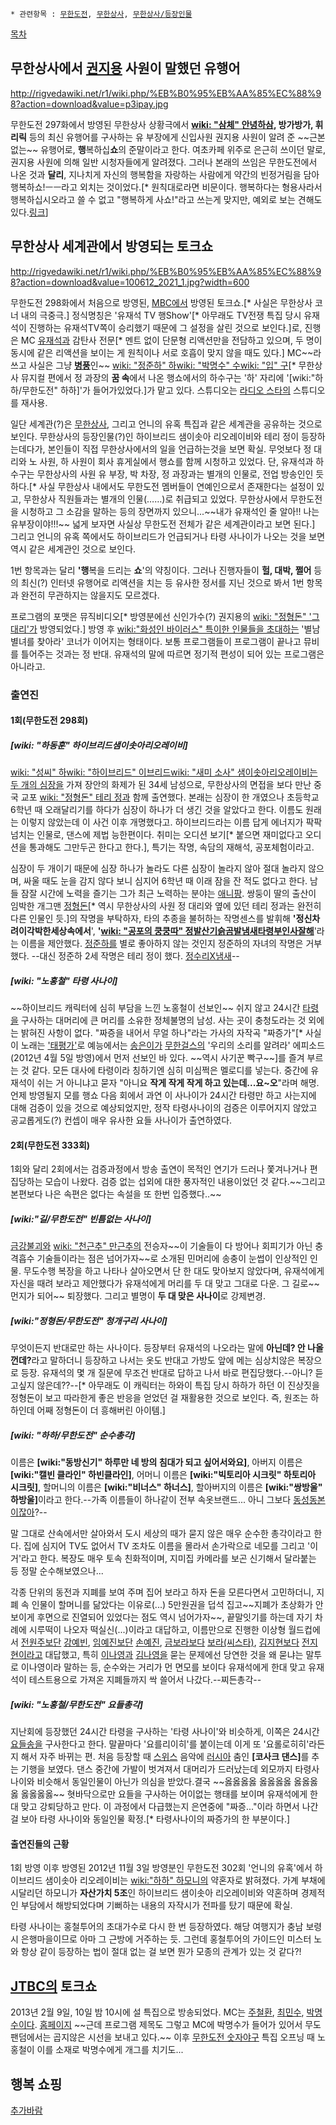  * 관련항목 : [[무한도전]], [[무한상사]], [[무한상사/등장인물]]
[[목차]]
== 무한상사에서 [[권지용]] 사원이 말했던 유행어 ==
http://rigvedawiki.net/r1/wiki.php/%EB%B0%95%EB%AA%85%EC%88%98?action=download&value=p3ipay.jpg

무한도전 297화에서 방영된 무한상사 상황극에서 '''[[wiki: "삼체" 안녕하삼]], 방가방가, 휘리릭''' 등의 최신 유행어를 구사하는 유 부장에게 신입사원 권지용 사원이 알려 준 ~~근본없는~~ 유행어로, '''행'''복하십'''쇼'''의 준말이라고 한다. 여초카페 위주로 은근히 쓰이던 말로, 권지용 사원에 의해 일반 시청자들에게 알려졌다. 그러나 본래의 쓰임은 무한도전에서 나온 것과 '''달리''', 지나치게 자신의 행복함을 자랑하는 사람에게 약간의 빈정거림을 담아 행복하쇼!ㅡㅡ라고 외치는 것이었다.[* 원칙대로라면 비문이다. 행복하다는 형용사라서 행복하십시오라고 쓸 수 없고 "행복하게 사쇼!"라고 쓰는게 맞지만, 예외로 보는 견해도 있다.[http://sgsg.hankyung.com/apps.frm/news.view?nkey=6710&c1=99&c2=15 링크]]
== 무한상사 세계관에서 방영되는 토크쇼 ==
http://rigvedawiki.net/r1/wiki.php/%EB%B0%95%EB%AA%85%EC%88%98?action=download&value=100612_2021_1.jpg?width=600

무한도전 298화에서 처음으로 방영된, [[MBC]]에서 방영된 토크쇼.[* 사실은 무한상사 코너 내의 극중극.] 정식명칭은 '유재석 TV 행Show'[* 아무래도 TV전쟁 특집 당시 유재석이 진행하는 유재석TV쪽이 승리했기 때문에 그 설정을 살린 것으로 보인다.]로, 진행은 MC [[유재석]]과 감탄사 전문[* 멘트 없이 단문형 리액션만을 전담하고 있으며, 두 명이 동시에 같은 리액션을 보이는 게 원칙이나 서로 호흡이 맞지 않을 때도 있다.] MC~~라 쓰고 사실은 그냥 '''[[병풍]]'''인~~ [[wiki: "정준하" 하]][[wiki: "박명수" 수]][[wiki: "입" 구]][* 무한상사 뮤지컬 편에서 정 과장의 '''꿈 속'''에서 나온 행쇼에서의 하수구는 '하' 자리에 '[wiki:"하하/무한도전" 하하]'가 들어가있었다.]가 맡고 있다. 스튜디오는 [[라디오 스타]]의 스튜디오를 재사용.

일단 세계관(?)은 [[무한상사]], 그리고 언니의 유혹 특집과 같은 세계관을 공유하는 것으로 보인다. 무한상사의 등장인물(?)인 하이브리드 샘이솟아 리오레이비와 테리 정이 등장하는데다가, 본인들이 직접 무한상사에서의 일을 언급하는것을 보면 확실. 무엇보다 정 대리와 노 사원, 하 사원이 회사 휴게실에서 행쇼를 함께 시청하고 있었다. 단, 유재석과 하수구는 무한상사의 사원 유 부장, 박 차장, 정 과장과는 별개의 인물로, 전업 방송인인 듯하다.[* 사실 무한상사 내에서도 무한도전 멤버들이 연예인으로서 존재한다는 설정이 있고, 무한상사 직원들과는 별개의 인물(……)로 취급되고 있었다. 무한상사에서 무한도전을 시청하고 그 소감을 말하는 등의 장면까지 있으니...~~내가 유재석인 줄 알아!! 나는 유부장이야!!!~~ 넓게 보자면 사실상 무한도전 전체가 같은 세계관이라고 보면 된다.] 그리고 언니의 유혹 쪽에서도 하이브리드가 언급되거나 타령 사나이가 나오는 것을 보면 역시 같은 세계관인 것으로 보인다.

1번 항목과는 달리 ''''행'''복을 드리는 '''쇼''''의 약칭이다. 그러나 진행자들이 '''헐, 대박, 쩔어''' 등의 최신(?) 인터넷 유행어로 리액션을 치는 등 유사한 정서를 지닌 것으로 봐서 1번 항목과 완전히 무관하지는 않을지도 모르겠다.

프로그램의 포맷은 뮤직비디오[* 방영분에선 신인가수(?) 권지용의 [[wiki: "정형돈" '그 대리']]가 방영되었다.] 방영 후 [[wiki:"화성인 바이러스" 특이한 인물들을 초대]]하는 '별남 별녀를 찾아라' 코너가 이어지는 형태이다. 보통 프로그램들이 프로그램이 끝나고 뮤비를 틀어주는 것과는 정 반대. 유재석의 말에 따르면 정기적 편성이 되어 있는 프로그램은 아니라고.
=== 출연진 ===
==== 1회(무한도전 298회) ====
{{{#!html
<iframe width="420" height="315" src="//www.youtube.com/embed/yNzt-_6zEZw" frameborder="0" allowfullscreen></iframe>
}}}
===== [wiki: "하동훈" 하이브리드샘이솟아리오레이비] =====
[[wiki: "성씨" 하]][[wiki: "하이브리드" 이브리드]][[wiki: "새미 소사" 샘이솟아]]리오레이비는 [[닥터(닥터후)|두 개의 심장]]을 가져 장안의 화제가 된 34세 남성으로, 무한상사의 면접을 보다 만난 중국 교포 [[wiki: "정형돈" 테리 정]]과 함께 출연했다. 본래는 심장이 한 개였으나 초등학교 6학년 때 오래달리기를 하다가 심장이 하나가 더 생긴 것을 알았다고 한다. 이름도 원래는 이렇지 않았는데 이 사건 이후 개명했다고. 하이브리드라는 이름 답게 에너지가 팍팍 넘치는 인물로, 댄스에 제법 능한편이다. 취미는 오디션 보기[* 붙으면 재미없다고 오디션을 통과해도 그만두곤 한다고 한다.], 특기는 작명, 속담의 재해석, 공포체험이라고.

심장이 두 개이기 때문에 심장 하나가 놀라도 다른 심장이 놀라지 않아 절대 놀라지 않으며, 싸울 때도 눈을 감지 않다 보니 심지어 6학년 때 이래 잠을 잔 적도 없다고 한다. 남들 잠잘 시간에 노력을 즐기는 그가 최근 노력하는 분야는 [[애니팡]]. 쌍둥이 딸의 출산이 임박한 개그맨 [[정형돈]][* 역시 무한상사의 사원 정 대리와 옆에 있던 테리 정과는 완전히 다른 인물인 듯.]의 작명을 부탁하자, 타의 추종을 불허하는 작명센스를 발휘해 ''''정신차려이각박한세상속에서'''', ''''[[wiki: "공포의 쿵쿵따" 정발산기슭곰발냄새타령부인사잘해]]''''라는 이름을 제안했다. [[정준하]]를 별로 좋아하지 않는 것인지 정준하의 자녀의 작명은 거부했다. --대신 정준하 2세 작명은 테리 정이 했다. [[정수리]]X냄새--
===== [wiki: "노홍철" 타령 사나이] =====
~~하이브리드 캐릭터에 심히 부담을 느낀 노홍철이 선보인~~ 쉬지 않고 24시간 [[타령]]을 구사하는 대머리에 큰 머리를 소유한 정체불명의 남성. 사는 곳이 충청도라는 것 외에는 밝혀진 사항이 없다. "짜증을 내어서 무얼 하나"라는 가사의 자작곡 "짜증가"[* 사실 이 노래는 [http://youtu.be/vyAlgU9KOzU?t=24s '태평가']로 예능에서는 [[송은이]]가 [[무한걸스]]의 '우리의 소리를 알려라' 에피소드(2012년 4월 5일 방영)에서 먼저 선보인 바 있다. ~~역시 사기꾼 빡구~~]를 즐겨 부르는 것 같다. 모든 대사에 타령이라 칭하기엔 심히 미심쩍은 멜로디를 넣는다. 중간에 유재석이 쉬는 거 아니냐고 묻자 "아니요 '''작게 작게 작게 하고 있는데...요~오'''"라며 해명. 언제 방영될지 모를 행쇼 다음 회에서 과연 이 사나이가 24시간 타령만 하고 사는지에 대해 검증이 있을 것으로 예상되었지만, 정작 타령사나이의 검증은 이루어지지 않았고 공교롭게도(?) 컨셉이 매우 유사한 요들 사나이가 출연하였다.
==== 2회(무한도전 333회) ====
1회와 달리 2회에서는 검증과정에서 방송 출연이 목적인 연기가 드러나 쫓겨나거나 편집당하는 모습이 나왔다. 검증 없는 섭외에 대한 풍자적인 내용이었던 것 같다.~~그리고 본편보다 나은 속편은 없다는 속설을 또 한번 입증했다..~~
===== [wiki:"길/무한도전" 빈틈없는 사나이] =====
{{{#!html
<iframe width="560" height="315" src="//www.youtube.com/embed/5mYWxs3EPWE" frameborder="0" allowfullscreen></iframe>
}}}

[[금강불괴]]와 [[wiki: "천근추" 만근추]]의 전승자~~이 기술들이 다 방어나 회피기가 아닌 충격흡수 기술들이라는 점은 넘어가자~~로 소개된 민머리에 송충이 눈썹이 인상적인 인물. 무도수행 복장을 하고 나타나 살아오면서 단 한 대도 맞아보지 않았다며, 유재석에게 자신을 때려 보라고 제안했다가 유재석에게 머리를 두 대 맞고 그대로 다운. 그 길로~~먼지가 되어~~ 퇴장했다. 그리고 별명이 '''두 대 맞은 사나이'''로 강제변경.
===== [wiki:"정형돈/무한도전" 청개구리 사나이] =====
{{{#!html
<iframe width="560" height="315" src="//www.youtube.com/embed/QB0fPALCpNw" frameborder="0" allowfullscreen></iframe>
}}}

무엇이든지 반대로만 하는 사나이다. 등장부터 유재석의 나오라는 말에 '''아닌데? 안 나올껀데?'''라고 말하더니 등장하고 나서는 옷도 반대고 가방도 앞에 메는 심상치않은 복장으로 등장. 유재석의 몇 개 질문에 무조건 반대로 답하고 나서 바로 편집당했다.--아니? 듣고싶지 않은데??--[* 아무래도 이 캐릭터는 하와이 특집 당시 하하가 하던 이 진상짓을 정형돈이 보고 따라한게 좋은 반응을 얻었던 걸 재활용한 것으로 보인다. 즉, 원조는 하하인데 어째 정형돈이 더 흥해버린 아이템.]
===== [wiki: "하하/무한도전" 순수총각] =====
{{{#!html
<iframe width="560" height="315" src="//www.youtube.com/embed/rJgbV6P7e_Q" frameborder="0" allowfullscreen></iframe>
}}}

이름은 '''[wiki:"동방신기" 하루만 네 방의 침대가 되고 싶어서와요]''', 아버지 이름은 '''[wiki:"캘빈 클라인" 하빈클라인]''', 어머니 이름은 '''[wiki:"빅토리아 시크릿" 하토리아 시크릿]''', 할머니의 이름은 '''[wiki:"비너스" 하너스]''', 할아버지의 이름은 '''[wiki:"쌍방울" 하방울]'''이라고 한다.--가족 이름들이 하나같이 전부 속옷브랜드... 아니 그보다 [[동성동본]]이잖아?-- 

말 그대로 산속에서만 살아와서 도시 세상의 때가 묻지 않은 매우 순수한 총각이라고 한다. 집에 심지어 TV도 없어서 TV 조차도 이름을 몰라서 손가락으로 네모를 그리고 '이거'라고 한다. 복장도 매우 토속 친화적이며, 지미집 카메라를 보곤 신기해서 달라붙는 등 정말 순수해보였으나...

각종 단위의 동전과 지폐를 보여 주며 집어 보라고 하자 돈을 모른다면서 고민하더니, 지폐 속 인물이 할머니를 닮았다는 이유로(...) 5만원권을 덥석 집고~~지폐가 초상화가 안 보이게 후면으로 진열되어 있었다는 점도 역시 넘어가자~~, 끝말잇기를 하는데 자기 차례에 시루떡이 나오자 떡실신(...)이라고 대답하고, 이름만으로 진행한 이상형 월드컵에서 [[전원주]]보단 [[강예빈]], [[임예진]]보단 [[손예진]], [[금보라]]보다 [[보라(씨스타)]], [[김지현]]보다 [[전지현]]이라고 대답했고, 특히 [[이나영]]과 [[김나영]]을 묻는 문제에선 당연한 것을 왜 묻냐는 말투로 이나영이라 말하는 등, 순수와는 거리가 먼 면모를 보이다 유재석에게 한대 맞고 유재석이 테스트용으로 가져온 지폐들까지 싹 쓸어서 나갔다.--찌든총각--
===== [wiki: "노홍철/무한도전" 요들총각] =====
{{{#!html
<iframe width="560" height="315" src="//www.youtube.com/embed/Pnv101CB2n0" frameborder="0" allowfullscreen></iframe>
}}}

지난회에 등장했던 24시간 타령을 구사하는 '타령 사나이'와 비슷하게, 이쪽은 24시간 [[요들송]]을 구사한다고 한다. 말끝마다 '요를리이히'를 붙이는데 이게 또 '요롤로히히'라든지 해서 자주 바뀌는 편. 처음 등장할 때 [[스위스]] 음악에 [[러시아]] 춤인 '''[코사크 댄스]'''를 추는 기행을 보였다. 댄스 중간에 가발이 벗겨져서 대머리가 드러났는데 외모까지 타령사나이와 비슷해서 동일인물이 아닌가 의심을 받았다.결국 ~~옳옳옳옳 옳옳옳옳 옳옳옳옳 옳옳옳옳~~ 혓바닥으로만 요들을 구사하는 어이없는 행태를 보이며 유재석에게 한 대 맞고 강퇴당하고 만다. 이 과정에서 다급했는지 은연중에 "짜증..."이라 하면서 나간 걸 보아 타령 사나이와 동일인물 확정.[* 타령사나이의 짜증가의 한 부분이다.]
==== 출연진들의 근황 ====
1회 방영 이후 방영된 2012년 11월 3일 방영분인 무한도전 302회 '언니의 유혹'에서 하이브리드 샘이솟아 리오레이비는 [[wiki:"하하" 하모니]]의 약혼자로 밝혀졌다. 가계 부채에 시달리던 하모니가 '''자산가치 5조'''인 하이브리드 샘이솟아 리오레이비와 약혼하며 경제적인 부담에서 해방되었다며 기뻐하는 내용의 자작시가 전파를 탔기 때문에 확실.

타령 사나이는 홍철투어의 초대가수로 다시 한 번 등장하였다. 해당 여행지가 충남 보령시 은행마을이므로 아마 그 근방에 거주하는 듯. 그런데 홍철투어의 가이드인 미스터 노와 항상 같이 등장하는 법이 절대 없는 걸 보면 뭔가 모종의 관계가 있는 것 같다?!
== [[JTBC]]의 토크쇼 ==
2013년 2월 9일, 10일 밤 10시에 설 특집으로 방송되었다. MC는 [[주철환]], [[최민수]], [[박명수]]이다. [http://enter.jtbc.co.kr/happyshow 홈페이지]
~~근데 프로그램 제목도 그렇고 MC에 박명수가 들어가 있어서 무도팬덤에서는 곱지않은 시선을 보내고 있다.~~ 이후 [[무한도전 숫자야구]] 특집 오프닝 때 노홍철이 이를 소재로 박명수에게 개그를 치기도...

==행복 쇼핑==
[[추가바람]]
